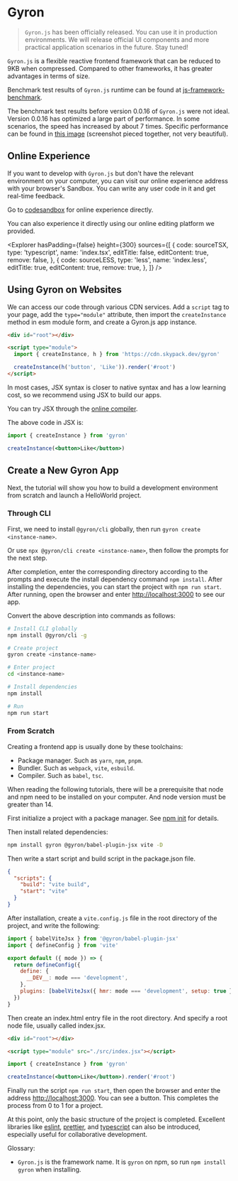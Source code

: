 
# Gyron

> `Gyron.js` has been officially released. You can use it in production environments. We will release official UI components and more practical application scenarios in the future. Stay tuned!

`Gyron.js` is a flexible reactive frontend framework that can be reduced to 9KB when compressed. Compared to other frameworks, it has greater advantages in terms of size.

Benchmark test results of `Gyron.js` runtime can be found at [js-framework-benchmark](https://krausest.github.io/js-framework-benchmark/current.html).

The benchmark test results before version 0.0.16 of `Gyron.js` were not ideal. Version 0.0.16 has optimized a large part of performance. In some scenarios, the speed has increased by about 7 times. Specific performance can be found in [this image](https://i.imgur.com/QZdm5NW.png) (screenshot pieced together, not very beautiful).

## Online Experience

If you want to develop with `Gyron.js` but don't have the relevant environment on your computer, you can visit our online experience address with your browser's Sandbox. You can write any user code in it and get real-time feedback.

Go to [codesandbox](https://codesandbox.io/s/gyron-next-ppwrlp?file=/src/index.tsx) for online experience directly.

You can also experience it directly using our online editing platform we provided.


<Explorer
  hasPadding={false}
  height={300}
  sources={[
    {
      code: sourceTSX,
      type: 'typescript',
      name: 'index.tsx',
      editTitle: false,
      editContent: true,
      remove: false,
    },
    {
      code: sourceLESS,
      type: 'less',
      name: 'index.less',
      editTitle: true,
      editContent: true,
      remove: true,
    },
  ]}
/>

## Using Gyron on Websites

We can access our code through various CDN services. Add a `script` tag to your page, add the `type="module"` attribute, then import the `createInstance` method in esm module form, and create a Gyron.js app instance.

```html
<div id="root"></div>

<script type="module">
  import { createInstance, h } from 'https://cdn.skypack.dev/gyron'

  createInstance(h('button', 'Like')).render('#root')
</script>
```

In most cases, JSX syntax is closer to native syntax and has a low learning cost, so we recommend using JSX to build our apps.

You can try JSX through the [online compiler](https://codesandbox.io/s/gyron-v0-0-16-ppwrlp).

The above code in JSX is:

```jsx
import { createInstance } from 'gyron'

createInstance(<button>Like</button>)
```

## Create a New Gyron App

Next, the tutorial will show you how to build a development environment from scratch and launch a HelloWorld project.

### Through CLI

First, we need to install `@gyron/cli` globally, then run `gyron create <instance-name>`.

Or use `npx @gyron/cli create <instance-name>`, then follow the prompts for the next step.

After completion, enter the corresponding directory according to the prompts and execute the install dependency command `npm install`. After installing the dependencies, you can start the project with `npm run start`. After running, open the browser and enter [http://localhost:3000](http://localhost:3000) to see our app.

Convert the above description into commands as follows:

```bash
# Install CLI globally
npm install @gyron/cli -g

# Create project
gyron create <instance-name>

# Enter project
cd <instance-name>

# Install dependencies
npm install

# Run
npm run start
```

### From Scratch

Creating a frontend app is usually done by these toolchains:

- Package manager. Such as `yarn`, `npm`, `pnpm`.
- Bundler. Such as `webpack`, `vite`, `esbuild`.
- Compiler. Such as `babel`, `tsc`.

When reading the following tutorials, there will be a prerequisite that node and npm need to be installed on your computer. And node version must be greater than 14.

First initialize a project with a package manager. See [npm init](https://docs.npmjs.com/cli/v8/commands/npm-init) for details.

Then install related dependencies:

```bash
npm install gyron @gyron/babel-plugin-jsx vite -D
```

Then write a start script and build script in the package.json file.

```json filename=package.json
{
  "scripts": {
    "build": "vite build",
    "start": "vite"
  }
}
```

After installation, create a `vite.config.js` file in the root directory of the project, and write the following:

```javascript filename=vite.config.js
import { babelViteJsx } from '@gyron/babel-plugin-jsx'
import { defineConfig } from 'vite'

export default ({ mode }) => {
  return defineConfig({
    define: {
      __DEV__: mode === 'development',
    },
    plugins: [babelViteJsx({ hmr: mode === 'development', setup: true })],
  })
}
```

Then create an index.html entry file in the root directory. And specify a root node file, usually called index.jsx.

```html filename=index.html
<div id="root"></div>

<script type="module" src="./src/index.jsx"></script>
```

```jsx filename=src/index.jsx
import { createInstance } from 'gyron'

createInstance(<button>Like</button>).render('#root')
```

Finally run the script `npm run start`, then open the browser and enter the address [http://localhost:3000](http://localhost:3000). You can see a button. This completes the process from 0 to 1 for a project.

At this point, only the basic structure of the project is completed. Excellent libraries like [eslint](https://eslint.org/docs/user-guide/getting-started), [prettier](https://prettier.io/docs/en/install.html), and [typescript](https://www.typescriptlang.org/) can also be introduced, especially useful for collaborative development.

Glossary:

- `Gyron.js` is the framework name. It is `gyron` on npm, so run `npm install gyron` when installing.

